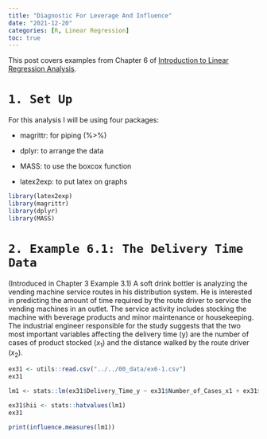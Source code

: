 ```yaml
---
title: "Diagnostic For Leverage And Influence"
date: "2021-12-20"
categories: [R, Linear Regression]
toc: true
---
```


This post covers examples from Chapter 6 of [Introduction to Linear Regression Analysis](https://www.amazon.com/Introduction-Regression-Analysis-Douglas-Montgomery/dp/0470542810). 

# `1. Set Up`

For this analysis I will be using four packages: 

* magrittr: for piping (%>%)

* dplyr: to arrange the data

* MASS: to use the boxcox function

* latex2exp: to put latex on graphs 

```r
library(latex2exp) 
library(magrittr) 
library(dplyr) 
library(MASS) 
```

# `2. Example 6.1: The Delivery Time Data`

(Introduced in Chapter 3 Example 3.1) A soft drink bottler is analyzing the vending machine service routes in his distribution system. He is interested in predicting the amount of time required by the route driver to service the vending machines in an outlet. The service activity includes stocking the machine with beverage products and minor maintenance or housekeeping. The industrial engineer responsible for the study suggests that the two most important variables affecting the delivery time (y) are the number of cases of product stocked ($x_1$) and the distance walked by the route driver ($x_2$). 

```r
ex31 <- utils::read.csv("../../00_data/ex6-1.csv")
ex31
```



```r
lm1 <- stats::lm(ex31$Delivery_Time_y ~ ex31$Number_of_Cases_x1 + ex31$Distance_x2_.ft., data = ex31)
```



```r
ex31$hii <- stats::hatvalues(lm1)
ex31
```

```r
print(influence.measures(lm1))
```


```r

```









